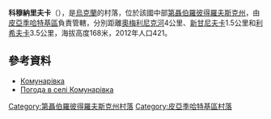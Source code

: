 {{coord|48|35|50|N|33|54|30|E|scale:30000_region:UA|display=title}}

'''科穆納里夫卡'''（{{lang-uk|Райдужне}}），是[[烏克蘭|烏克蘭]]的村落，位於該國中部[[第聶伯羅彼得羅夫斯克州|第聶伯羅彼得羅夫斯克州]]，由[[皮亞季哈特基區|皮亞季哈特基區]]負責管轄，分別距離[[奧梅利尼克河_(第聶伯河支流)|奧梅利尼克河]]4公里、[[新甘尼夫卡_(上德尼普羅夫斯克區)|新甘尼夫卡]]1.5公里和[[利希夫卡|利希夫卡]]3.5公里，海拔高度168米，2012年人口421。

==參考資料==
* [http://gska2.rada.gov.ua/pls/z7502/A005?rdat1=06.12.2007&rf7571=6139 Комунарівка]{{dead link|date=2018年4月 |bot=InternetArchiveBot |fix-attempted=yes }}
* [http://weather.in.ua/ua/dnepropetrovskaja/11306 Погода в селі Комунарівка]

{{DEFAULTSORT:Райдужне}}
[[Category:第聶伯羅彼得羅夫斯克州村落|Category:第聶伯羅彼得羅夫斯克州村落]]
[[Category:皮亞季哈特基區村落|Category:皮亞季哈特基區村落]]


{{Dnipropetrovsk-geo-stub}}